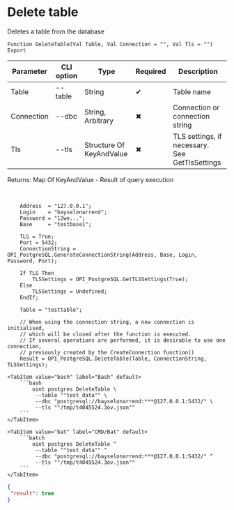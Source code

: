 ﻿---
sidebar_position: 10
description: Delete table and other functions to work with PostgreSQL in the Open Integration Package, a free open-source integration library for 1C:Enterprise 8, OneScript and CLI
keywords: [1C, 1С, 1С:Enterprise, 1С:Enterprise 8.3, API, Integration, Services, Exchange, OneScript, CLI, PostgreSQL]
---


# Delete table
 Deletes a table from the database



`Function DeleteTable(Val Table, Val Connection = "", Val Tls = "") Export`

  | Parameter | CLI option | Type | Required | Description |
  |-|-|-|-|-|
  | Table | --table | String | &#x2714; | Table name |
  | Connection | --dbc | String, Arbitrary | &#x2716; | Connection or connection string |
  | Tls | --tls | Structure Of KeyAndValue | &#x2716; | TLS settings, if necessary. See GetTlsSettings |

  
  Returns:  Map Of KeyAndValue - Result of query execution

<br/>




```bsl title="1C:Enterprise/OneScript code example"
    Address  = "127.0.0.1";
    Login    = "bayselonarrend";
    Password = "12we...";
    Base     = "testbase1";

    TLS = True;
    Port = 5432;
    ConnectionString = OPI_PostgreSQL.GenerateConnectionString(Address, Base, Login, Password, Port);

    If TLS Then
        TLSSettings = OPI_PostgreSQL.GetTLSSettings(True);
    Else
        TLSSettings = Undefined;
    EndIf;

    Table = "testtable";

    // When using the connection string, a new connection is initialised,
    // which will be closed after the function is executed.
    // If several operations are performed, it is desirable to use one connection,
    // previously created by the CreateConnection function()
    Result = OPI_PostgreSQL.DeleteTable(Table, ConnectionString, TLSSettings);
```
 

 <Tabs>
  
    <TabItem value="bash" label="Bash" default>
        ```bash
            oint postgres DeleteTable \
             --table ""test_data"" \
             --dbc "postgresql://bayselonarrend:***@127.0.0.1:5432/" \
             --tls ""/tmp/t4045524.3ov.json""
        ```
    </TabItem>
  
    <TabItem value="bat" label="CMD/Bat" default>
        ```batch
            oint postgres DeleteTable ^
             --table ""test_data"" ^
             --dbc "postgresql://bayselonarrend:***@127.0.0.1:5432/" ^
             --tls ""/tmp/t4045524.3ov.json""
        ```
    </TabItem>
</Tabs>


```json title="Result"
{
 "result": true
}
```
